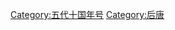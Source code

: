{{Catnav|頁面分類|历史|年号|中国年号|五代十国年号}}
{{Catnav|頁面分類|...|中国朝代|五代十国|后唐}}
{{Catnav|頁面分類|...|中国朝代|五代十国|五代十国年号}}

[[Category:五代十国年号|Category:五代十国年号]]
[[Category:后唐|Category:后唐]]